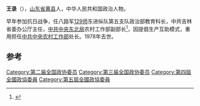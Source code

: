 '''王录'''（{{bd|1916年||1978年|6月5日}}），[[山东省|山东省]][[黄县|黄县]]人，中华人民共和国政治人物。

早年参加抗日战争，任八路军[[129师|129师]]东进纵队第五支队政治部教育科长，中共吉林省委办公厅主任，[[中共中央东北局|中共中央东北局]]农村工作部副部长<ref name="中文出版物服务中心">{{cite book|author=中文出版物服务中心|title=中共重要历史文献资料汇编: 农业集体化重要文件汇编, 1949-57|url=http://books.google.com/books?id=7IMPAQAAMAAJ|publisher=中文出版物服务中心|page=172}}</ref>，因提倡生产互助模式，重用担任[[中共中央农村工作部|中共中央农村工作部]]处长。1978年去世。

==参考==
{{reflist}}
{{中国政治人物小作品}}

[[Category:第二届全国政协委员|Category:第二届全国政协委员]]
[[Category:第三届全国政协委员|Category:第三届全国政协委员]]
[[Category:第四屆全國政協委員|Category:第四屆全國政協委員]]
[[Category:第五屆全國政協委員|Category:第五屆全國政協委員]]